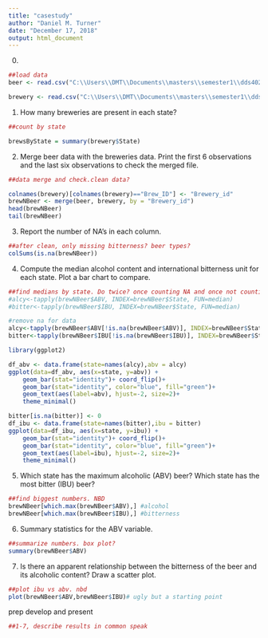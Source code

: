 ---
title: "casestudy"
author: "Daniel M. Turner"
date: "December 17, 2018"
output: html_document
---

0.
```{r}
##load data
beer <- read.csv("C:\\Users\\DMT\\Documents\\masters\\semester1\\dds402\\CaseStudy_2_2_2_2_2_2\\Beers.csv", header = TRUE, sep = ",")

brewery <- read.csv("C:\\Users\\DMT\\Documents\\masters\\semester1\\dds402\\CaseStudy_2_2_2_2_2_2\\Breweries.csv", header = TRUE, sep = ",")

```


1.	How many breweries are present in each state?
```{r}
##count by state

brewsByState = summary(brewery$State)


```

2.	Merge beer data with the breweries data. Print the first 6 observations and the last six observations to check the merged file.
```{r}
##data merge and check.clean data?

colnames(brewery)[colnames(brewery)=="Brew_ID"] <- "Brewery_id"
brewNBeer <- merge(beer, brewery, by = "Brewery_id")
head(brewNBeer)
tail(brewNBeer)


```

3.	Report the number of NA's in each column.
```{r}
##after clean, only missing bitterness? beer types?
colSums(is.na(brewNBeer))


```

4.	Compute the median alcohol content and international bitterness unit for each state. Plot a bar chart to compare.
```{r}
##find medians by state. Do twice? once counting NA and once not counting NA
#alcy<-tapply(brewNBeer$ABV, INDEX=brewNBeer$State, FUN=median)
#bitter<-tapply(brewNBeer$IBU, INDEX=brewNBeer$State, FUN=median)

#remove na for data
alcy<-tapply(brewNBeer$ABV[!is.na(brewNBeer$ABV)], INDEX=brewNBeer$State[!is.na(brewNBeer$ABV)], FUN=median)
bitter<-tapply(brewNBeer$IBU[!is.na(brewNBeer$IBU)], INDEX=brewNBeer$State[!is.na(brewNBeer$IBU)], FUN=median)

library(ggplot2)

df_abv <- data.frame(state=names(alcy),abv = alcy)
ggplot(data=df_abv, aes(x=state, y=abv)) +
    geom_bar(stat="identity")+ coord_flip()+
    geom_bar(stat="identity", color="blue", fill="green")+
    geom_text(aes(label=abv), hjust=-2, size=2)+
    theme_minimal()

bitter[is.na(bitter)] <- 0
df_ibu <- data.frame(state=names(bitter),ibu = bitter)
ggplot(data=df_ibu, aes(x=state, y=ibu)) +
    geom_bar(stat="identity")+ coord_flip()+
    geom_bar(stat="identity", color="blue", fill="green")+
    geom_text(aes(label=ibu), hjust=-2, size=2)+
    theme_minimal()

```

5.	Which state has the maximum alcoholic (ABV) beer? Which state has the most bitter (IBU) beer?
```{r}
##find biggest numbers. NBD
brewNBeer[which.max(brewNBeer$ABV),] #alcohol
brewNBeer[which.max(brewNBeer$IBU),] #bitterness


```

6.	Summary statistics for the ABV variable.
```{r}
##summarize numbers. box plot?
summary(brewNBeer$ABV)

```

7.	Is there an apparent relationship between the bitterness of the beer and its alcoholic content? Draw a scatter plot.
```{r}
##plot ibu vs abv. nbd
plot(brewNBeer$ABV,brewNBeer$IBU)# ugly but a starting point


```

prep develop and present
```{r}
##1-7, describe results in common speak


```
